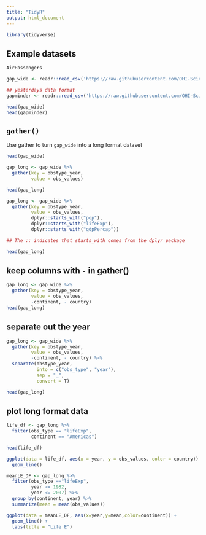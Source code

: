 ```yaml
---
title: "TidyR"
output: html_document
---
```


```r
library(tidyverse)
```

## Example datasets

```r
AirPassengers
```

```r

gap_wide <- readr::read_csv('https://raw.githubusercontent.com/OHI-Science/data-science-training/master/data/gapminder_wide.csv')

## yesterdays data format
gapminder <- readr::read_csv('https://raw.githubusercontent.com/OHI-Science/data-science-training/master/data/gapminder.csv')

head(gap_wide)
head(gapminder)
```

## `gather()`

Use gather to turn `gap_wide` into a long format dataset

```r

head(gap_wide)

gap_long <- gap_wide %>%
  gather(key = obstype_year,
         value = obs_values)

head(gap_long)
```

```r
gap_long <- gap_wide %>%
  gather(key = obstype_year,
         value = obs_values,
         dplyr::starts_with("pop"),
         dplyr::starts_with("lifeExp"),
         dplyr::starts_with("gdpPercap")) 

## The :: indicates that starts_with comes from the dplyr package

head(gap_long)
```

## keep columns with `-` in gather()
```r
gap_long <- gap_wide %>%
  gather(key = obstype_year,
         value = obs_values,
         -continent, - country)
head(gap_long)
```

## separate out the year
```r
gap_long <- gap_wide %>%
  gather(key = obstype_year,
         value = obs_values,
         -continent, - country) %>%
  separate(obstype_year,
           into = c("obs_type", "year"),
           sep = "_",
           convert = T)

head(gap_long)
```

## plot long format data

```r
life_df <- gap_long %>%
  filter(obs_type == "lifeExp",
         continent == "Americas")

head(life_df)

ggplot(data = life_df, aes(x = year, y = obs_values, color = country)) +
  geom_line()
```


```r
meanLE_DF <- gap_long %>% 
  filter(obs_type =="lifeExp",
         year >= 1982,
         year <= 2007) %>% 
  group_by(continent, year) %>% 
  summarize(mean = mean(obs_values))

ggplot(data = meanLE_DF, aes(x=year,y=mean,color=continent)) +
  geom_line() +
  labs(title = "Life E")

```



